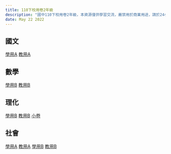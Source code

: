 ```yaml
---
title: 110下校用卷2年級
description: "國中110下校用卷2年級，本資源僅供學習交流，嚴禁用於商業用途，請於24小時內刪除。"
date: May 22 2022
---
```



## 國文
[學用A](https://drive.google.com/file/d/1VvyYH6zfyvXVF0BO59z1JQZS9eU4-Sbe/view?usp=sharing)
[教用A](https://drive.google.com/file/d/1W-aLJw-UeNilTmIBIDvTXNseyhCGIV9t/view?usp=sharing)
## 數學
[學用B](https://drive.google.com/file/d/1Sz-hx_M_fim-zda9SD7nzTk_8_m4uQR3/view?usp=sharing)
[教用B](https://drive.google.com/file/d/1Sl6cormnEwS_lpdWBFCziWDgs1IwbwHe/view?usp=sharing)
## 理化
[學用B](https://drive.google.com/file/d/1SUZBK6uXmZBuecsRq2d8_owhR1O3LxS_/view?usp=sharing)
[教用B](https://drive.google.com/file/d/1SdXXGHqiX33bJv-etnk6TEkTj70V-3tO/view?usp=sharing)
[小卷](https://drive.google.com/drive/folders/1JTUcXWSfnL3a3O9ArLjD5FFwNIEXx8Nw?usp=sharing)
## 社會
[學用A](https://drive.google.com/file/d/1VmZGdKZKgXnLheGWY69F8mWXgDdM_gwo/view?usp=sharing)
[教用A](https://drive.google.com/file/d/1VaNlJm4nIuY0T7a4YQMRGpF5IVfe-M8D/view?usp=sharing)
[學用B](https://drive.google.com/file/d/1Vnm-yCGpJbujCYjGU7m43aOspqJWF4JJ/view?usp=sharing)
[教用B](https://drive.google.com/file/d/1VoT7TJ5j_HYQyjzh0horTDeB93cNKdJH/view?usp=sharing)
